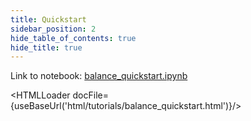```yaml
---
title: Quickstart
sidebar_position: 2
hide_table_of_contents: true
hide_title: true
---
```



Link to notebook: [balance_quickstart.ipynb](https://github.com/facebookresearch/balance/blob/main/tutorials/balance_quickstart.ipynb)

<HTMLLoader docFile={useBaseUrl('html/tutorials/balance_quickstart.html')}/>
